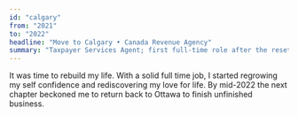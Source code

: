 ```yaml
---
id: "calgary"
from: "2021"
to: "2022"
headline: "Move to Calgary • Canada Revenue Agency"
summary: "Taxpayer Services Agent; first full-time role after the reset."
---
```

It was time to rebuild my life.
With a solid full time job, I started regrowing my self confidence and rediscovering my love for life.
By mid-2022 the next chapter beckoned me to return back to Ottawa to finish unfinished business.
